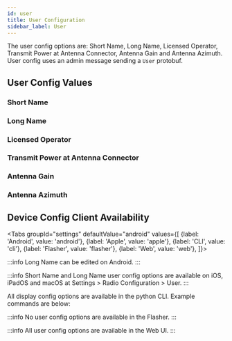 ```yaml
---
id: user
title: User Configuration
sidebar_label: User
---
```



The user config options are: Short Name, Long Name, Licensed Operator, Transmit Power at Antenna Connector, Antenna Gain and Antenna Azimuth.  User config uses an admin message sending a `User` protobuf.

## User Config Values

### Short Name

### Long Name

### Licensed Operator

### Transmit Power at Antenna Connector

### Antenna Gain

### Antenna Azimuth

## Device Config Client Availability

<Tabs
groupId="settings"
defaultValue="android"
values={[
{label: 'Android', value: 'android'},
{label: 'Apple', value: 'apple'},
{label: 'CLI', value: 'cli'},
{label: 'Flasher', value: 'flasher'},
{label: 'Web', value: 'web'},
]}>
<TabItem value="android">

:::info
Long Name can be edited on Android.
:::

</TabItem>
<TabItem value="apple">

:::info
Short Name and Long Name user config options are available on iOS, iPadOS and macOS at Settings > Radio Configuration > User.
:::

</TabItem>
<TabItem value="cli">

All display config options are available in the python CLI. Example commands are below:

</TabItem>
<TabItem value="flasher">

:::info
No user config options are available in the Flasher.
:::

  </TabItem>
  <TabItem value="web">

:::info
All user config options are available in the Web UI.
:::
    
  </TabItem>
</Tabs>